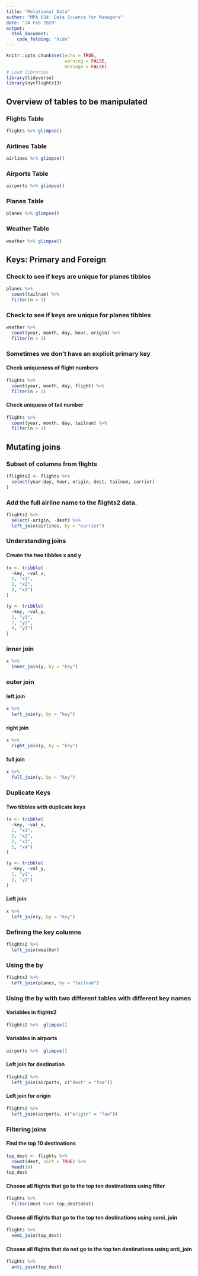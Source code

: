 ```yaml
---
title: "Relational Data"
author: "MPA 634: Data Science for Managers"
date: "24 Feb 2020"
output:
  html_document:
    code_folding: "hide"
---
```


```r
knitr::opts_chunk$set(echo = TRUE,
                      warning = FALSE,
                      message = FALSE)
# Load libraries
library(tidyverse)
library(nycflights13)
```

## Overview of tables to be manipulated  

### Flights Table

```r
flights %>% glimpse()
```

### Airlines Table

```r
airlines %>% glimpse()
```  

### Airports Table

```r
airports %>% glimpse()
```  
### Planes Table  

```r
planes %>% glimpse()
```  
### Weather Table  

```r
weather %>% glimpse()  
```  
## Keys: Primary and Foreign  

### Check to see if keys are unique for planes tibbles

```r
planes %>% 
  count(tailnum) %>% 
  filter(n > 1)
```  
### Check to see if keys are unique for planes tibbles

```r
weather %>% 
  count(year, month, day, hour, origin) %>% 
  filter(n > 1)
```

### Sometimes we don't have an explicit primary key 

#### Check uniqueness of flight numbers

```r
flights %>% 
  count(year, month, day, flight) %>% 
  filter(n > 1)
```  

#### Check uniquess of tail number

```r
flights %>% 
  count(year, month, day, tailnum) %>% 
  filter(n > 1)
``` 

## Mutating joins  

### Subset of columns from flights

```r
(flights2 <- flights %>% 
  select(year:day, hour, origin, dest, tailnum, carrier)
)
```  

### Add the full airline name to the flights2 data.  

```r
flights2 %>%
  select(-origin, -dest) %>% 
  left_join(airlines, by = "carrier")
```  

### Understanding joins  

#### Create the two tibbles x and y  

```r
(x <- tribble(
  ~key, ~val_x,
  1, "x1",
  2, "x2",
  3, "x3")
)

(y <- tribble(
  ~key, ~val_y,
  1, "y1",
  2, "y2",
  4, "y3")
)
```  

### inner join
```r
x %>% 
  inner_join(y, by = "key")
```  

### outer join

#### left join
```r
x %>% 
  left_join(y, by = "key")
```  

#### right join
```r
x %>% 
  right_join(y, by = "key")
```  

#### full join
```r
x %>% 
  full_join(y, by = "key")
```  

### Duplicate Keys

#### Two tibbles with duplicate keys

```r
(x <- tribble(
  ~key, ~val_x,
  1, "x1",
  2, "x2",
  2, "x3",
  1, "x4")
)

(y <- tribble(
  ~key, ~val_y,
  1, "y1",
  2, "y2")
)
``` 

#### Left join

```r
x %>%
  left_join(y, by = "key")
```

### Defining the key columns  

```r
flights2 %>% 
  left_join(weather)
```  

### Using the by  

```r
flights2 %>% 
  left_join(planes, by = "tailnum")
```  

### Using the by with two different tables with different key names 

#### Variables in flights2

```r
flights2 %>%  glimpse()
```
#### Variables in airports
```r
airports %>%  glimpse()
```

#### Left join for destination

```r
flights2 %>% 
  left_join(airports, c("dest" = "faa"))
```  

#### Left join for origin

```r
flights2 %>% 
  left_join(airports, c("origin" = "faa"))
```  

### Filtering joins 

#### Find the top 10 destinations

```r
top_dest <- flights %>%
  count(dest, sort = TRUE) %>%
  head(10)
top_dest  
```  

#### Choose all flights that go to the top ten destinations using filter

```r
flights %>% 
  filter(dest %in% top_dest$dest)
```  

#### Choose all flights that go to the top ten destinations using semi_join
```r
flights %>% 
  semi_join(top_dest)
```  

#### Choose all flights that do not go to the top ten destinations using anti_join 

```r
flights %>%
  anti_join(top_dest)
``` 
